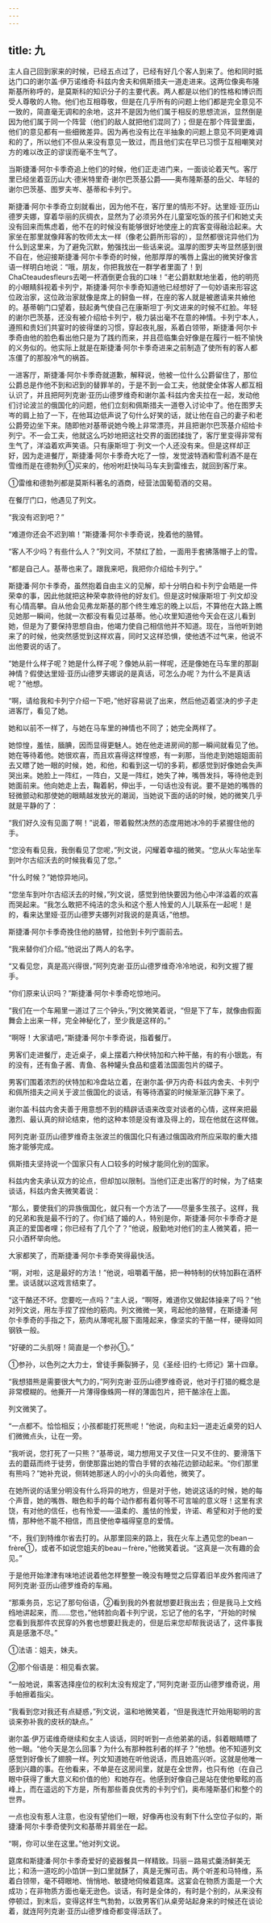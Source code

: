 ```yaml
---
---
---
```

title: 九
---



主人自己回到家来的时候，已经五点过了，已经有好几个客人到来了。他和同时抵达门口的谢尔盖·伊万诺维奇·科兹内舍夫和佩斯措夫一道走进来。这两位像奥布隆斯基所称呼的，是莫斯科的知识分子的主要代表。两人都是以他们的性格和博识而受人尊敬的人物。他们也互相尊敬，但是在几乎所有的问题上他们都是完全意见不一致的，简直毫无调和的余地，这并不是因为他们属于相反的思想流派，显然倒是因为他们属于同一个阵营（他们的敌人就把他们混同了）；但是在那个阵营里面，他们的意见都有一些细微差异。因为再也没有比在半抽象的问题上意见不同更难调和的了，所以他们不但从来没有意见一致过，而且他们实在早已习惯于互相嘲笑对方的难以改正的谬误而毫不生气了。

当斯捷潘·阿尔卡季奇追上他们的时候，他们正走进门来，一面谈论着天气。客厅里已经坐着亚历山大·德米特里奇·谢尔巴茨基公爵——奥布隆斯基的岳父、年轻的谢尔巴茨基、图罗夫岑、基蒂和卡列宁。

斯捷潘·阿尔卡季奇立刻就看出，因为他不在，客厅里的情形不好。达里娅·亚历山德罗夫娜，穿着华丽的灰绸衣，显然为了必须另外在儿童室吃饭的孩子们和她丈夫没有回来而焦虑着，他不在的时候没有能够很好地使座上的宾客变得融洽起来。大家坐在那里就像拜客的牧师太太一样（像老公爵所形容的），显然都很诧异他们为什么到这里来，为了避免沉默，勉强找出一些话来说。温厚的图罗夫岑显然感到很不自在，他迎接斯捷潘·阿尔卡季奇的时候，他那厚厚的嘴唇上露出的微笑好像言语一样明白地说：“哦，朋友，你把我放在一群学者里面了！到ChaCteaudesfleurs去喝一杯酒倒更合我的口味！”老公爵默默地坐着，他的明亮的小眼睛斜视着卡列宁，斯捷潘·阿尔卡季奇知道他已经想好了一句妙语来形容这位政治家，这位政治家就像是席上的鲟鱼一样，在座的客人就是被邀请来共飨他的。基蒂朝门口望着，鼓起勇气使自己在康斯坦丁·列文进来的时候不红脸。年轻的谢尔巴茨基，还没有被介绍给卡列宁，极力装出毫不在意的神情。卡列宁本人，遵照和贵妇们共宴时的彼得堡的习惯，穿起夜礼服，系着白领带，斯捷潘·阿尔卡季奇由他的脸色看出他只是为了践约而来，并且莅临集会好像是在履行一桩不愉快的义务似的。他实际上就是在斯捷潘·阿尔卡季奇进来之前制造了使所有的客人都冻僵了的那股冷气的祸首。

一进客厅，斯捷潘·阿尔卡季奇就道歉，解释说，他被一位什么公爵留住了，那位公爵总是作他不到和迟到的替罪羊的，于是不到一会工夫，他就使全体客人都互相认识了，并且把阿列克谢·亚历山德罗维奇和谢尔盖·科兹内舍夫拉在一起，发动他们讨论波兰的俄国化的问题，他们立刻和佩斯措夫一道卷入讨论中了。他在图罗夫岑的肩上拍了一下，在他耳边低声说了句什么好笑的话，就让他在自己的妻子和老公爵旁边坐下来。随即他对基蒂说她今晚上非常漂亮，并且把谢尔巴茨基介绍给卡列宁。不一会工夫，他就这么巧妙地把这社交界的面团揉拢了，客厅里变得非常有生气了，洋溢着欢声笑语。只有康斯坦丁·列文一个人还没有来。但是这样却正好，因为走进餐厅，斯捷潘·阿尔卡季奇大吃了一惊，发觉波特酒和雪利酒不是在雪维而是在德勃列①买来的，他吩咐赶快叫马车夫到雷维去，就回到客厅来。



①雷维和德勃列都是莫斯科著名的酒商，经营法国葡萄酒的交易。

在餐厅门口，他遇见了列文。

“我没有迟到吧？”

“难道你还会不迟到嘛！”斯捷潘·阿尔卡季奇说，挽着他的胳臂。

“客人不少吗？有些什么人？”列文问，不禁红了脸，一面用手套拂落帽子上的雪。

“都是自己人。基蒂也来了。跟我来吧，我把你介绍给卡列宁。”

斯捷潘·阿尔卡季奇，虽然抱着自由主义的见解，却十分明白和卡列宁会晤是一件荣幸的事，因此他就把这种荣幸款待他的好友们。但是这时候康斯坦丁·列文却没有心情高攀。自从他会见弗龙斯基的那个终生难忘的晚上以后，不算他在大路上瞧见她那一瞬间，他就一次都没有看见过基蒂。他心坎里知道他今天会在这儿看到她，但是为了要保持思想自由，他竭力使自己相信他并不知道。现在，当他听到她来了的时候，他突然感觉到这样欢喜，同时又这样恐惧，使他透不过气来，他说不出他要说的话了。

“她是什么样子呢？她是什么样子呢？像她从前一样呢，还是像她在马车里的那副神情？假使达里娅·亚历山德罗夫娜说的是真话，可怎么办呢？为什么不是真话呢？”他想。

“啊，请给我和卡列宁介绍一下吧，”他好容易说了出来，然后他迈着坚决的步子走进客厅，看见了她。

她和以前不一样了，与她在马车里的神情也不同了；她完全两样了。

她惊惶，羞怯，腼腆，因而显得更魅人。她在他走进房间的那一瞬间就看见了他。她在等待着他。她很欢喜，而且欢喜得这样惶惑，有一刹那，当他走到她姐姐面前去又瞟了她一眼的时候，她，和他，和看到这一切的多莉，都感觉到好像她会失声哭出来。她脸上一阵红，一阵白，又是一阵红，她失了神，嘴唇发抖，等待他走到她面前来。他向她走上去，鞠着躬，伸出手，一句话也没有说。要不是她的嘴唇的轻微颤动和那使她的眼睛越发放光的潮润，当她说下面的话的时候，她的微笑几乎就是平静的了：

“我们好久没有见面了啊！”说着，带着毅然决然的态度用她冰冷的手紧握住他的手。

“您没有看见我，我倒看见了您呢，”列文说，闪耀着幸福的微笑。“您从火车站坐车到叶尔古绍沃去的时候我看见了您。”

“什么时候？”她惊异地问。

“您坐车到叶尔古绍沃去的时候，”列文说，感觉到他快要因为他心中洋溢着的欢喜而哭起来。“我怎么敢把不纯洁的念头和这个惹人怜爱的人儿联系在一起呢！是的，看来达里娅·亚历山德罗夫娜列对我说的是真话，”他想。

斯捷潘·阿尔卡季奇挽住他的胳臂，拉他到卡列宁面前去。

“我来替你们介绍。”他说出了两人的名字。

“又看见您，真是高兴得很，”阿列克谢·亚历山德罗维奇冷冷地说，和列文握了握手。

“你们原来认识吗？”斯捷潘·阿尔卡季奇吃惊地问。

“我们在一个车厢里一道过了三个钟头，”列文微笑着说，“但是下了车，就像由假面舞会上出来一样，完全神秘化了，至少我是这样的。”

“啊呀！大家请吧，”斯捷潘·阿尔卡季奇说，指着餐厅。

男客们走进餐厅，走近桌子，桌上摆着六种伏特加和六种干酪，有的有小银匙，有的没有，还有鱼子酱、青鱼、各种罐头食品和盛着法国面包片的碟子。

男客们围着浓烈的伏特加和冷盘站立着，在谢尔盖·伊万内奇·科兹内舍夫、卡列宁和佩所措夫之间关于波兰俄国化的谈话，有等待酒宴的时候渐渐沉静下来了。

谢尔盖·科兹内舍夫善于用意想不到的精辟话语来改变对谈者的心情，这样来把最激烈、最认真的辩论结束，他的这种本领是没有谁及得上的，现在他就在这样做。

阿列克谢·亚历山德罗维奇主张波兰的俄国化只有通过俄国政府所应采取的重大措施才能够完成。

佩斯措夫坚持说一个国家只有人口较多的时候才能同化别的国家。

科兹内舍夫承认双方的论点，但却加以限制。当他们正走出客厅的时候，为了结束谈话，科兹内舍夫微笑着说：

“那么，要使我们的异族俄国化，就只有一个方法了——尽量多生孩子。这样，我的兄弟和我是最不行的了。你们结了婚的人，特别是你，斯捷潘·阿尔卡季奇才是真正的爱国者哩；你已经有了几个了？”他说，殷勤地对他们的主人微笑着，把一只小酒杯举向他。

大家都笑了，而斯捷潘·阿尔卡季奇笑得最快活。

“啊，对啦，这是最好的方法！”他说，咀嚼着干酪，把一种特制的伏特加斟在酒杯里。谈话就以这戏言结束了。

“这干酪还不坏。您要吃一点吗？”主人说，“啊呀，难道你又做起体操来了吗？”他对列文说，用左手捏了捏他的筋肉。列文微微一笑，弯起他的胳臂，在斯捷潘·阿尔卡季奇的手指之下，筋肉从薄呢礼服下面隆起来，像坚实的干酪一样，硬得如同钢铁一般。

“好硬的二头肌呀！简直是一个参孙①。”



①参孙，以色列之大力士，曾徒手撕裂狮子，见《圣经·旧约·七师记》第十四章。

“我想猎熊是需要很大气力的，”阿列克谢·亚历山德罗维奇说，他对于打猎的概念是非常模糊的。他撕开一片薄得像蛛网一样的薄面包片，把干酪涂在上面。

列文微笑了。

“一点都不。恰恰相反；小孩都能打死熊呢！”他说，向和主妇一道走近桌旁的妇人们微微点头，让在一旁。

“我听说，您打死了一只熊？”基蒂说，竭力想用叉子叉住一只叉不住的、要滑落下去的蘑菇而终于徒劳，倒使那露出她的雪白手臂的衣袖花边颤动起来。“你们那里有熊吗？”她补充说，侧转她那迷人的小小的头向着他，微笑了。

在她所说的话里分明没有什么将异的地方，但是对于他，她说这话的时候，她的每个声音，她的嘴唇、眼色和手的每个动作都有着何等不可言喻的意义呀！这里有求饶，有对他的信任，也有怜爱——温柔的、羞怯的怜爱，许诺、希望和对于他的爱情，那种他不能不相信，而且使他幸福得窒息的爱情。

“不，我们到特维尔省去打的。从那里回来的路上，我在火车上遇见您的bean－frère①，或者不如说您姐夫的beau－frère，”他微笑着说。“这真是一次有趣的会见。”

于是他开始津津有味地述说着他怎样整整一晚没有睡觉之后穿着旧羊皮外套闯进了阿列克谢·亚历山德罗维奇的车厢。

“那乘务员，忘记了那句俗语，②看到我的外套就想要赶我出去；但是我马上文绉绉地讲起来，而……您也，”他转脸向着卡列宁说，忘记了他的名字，“开始的时候您看到我那件农民穿的外套也想要赶我走的，但是后来您却帮我说话了，这件事我真是感激不尽。”



①法语：姐夫，妹夫。

②那个俗语是：相见看衣裳。

“一般地说，乘客选择座位的权利太没有规定了，”阿列克谢·亚历山德罗维奇说，用手帕擦着指尖。

“我看到您对我还有点疑惑，”列文说，温和地微笑着，“但是我连忙开始用聪明的言谈来弥补我的皮袄的缺点。”

谢尔盖·伊万诺维奇继续和女主人谈话，同时听到一点他弟弟的话，斜着眼睛瞟了他一眼。“他今天是怎么回事？为什么有那种胜利者的样子？”他想。他不知道列文感觉到好像长了翅膀一样。列文知道她在听他说话，而且她高兴听。这就是他唯一感到兴趣的事。在他看来，不单是在这房间里，就是在全世界，也只有他（在自己眼中获得了重大意义和价值的他）和她存在。他感到好像自己是站在使他晕眩的高峰上，而在遥远的下方是，所有那些善良优秀的卡列宁们，奥布隆斯基们和整个的世界。

一点也没有惹人注意，也没有望他们一眼，好像再也没有剩下什么空位子似的，斯捷潘·阿尔卡季奇使列文和基蒂并肩坐在一起。

“啊，你可以坐在这里。”他对列文说。

筵席和斯捷潘·阿尔卡季奇爱好的瓷器餐具一样精致。玛丽－路易式羹汤鲜美无比；和汤一道吃的小馅饼一到口里就酥了，真是无懈可击。两个听差和马特维，系着白领带，毫不碍眼地、悄悄地、敏捷地伺候着筵席。这宴会在物质方面是一个大成功；在非物质方面也毫无逊色。谈话，有时是全体的，有时是个别的，从来没有停顿过，到末后，变得这样生气勃勃，以致男客们从桌旁站起身来的时候还在谈论着，就连阿列克谢·亚历山德罗维奇都变得活跃了。